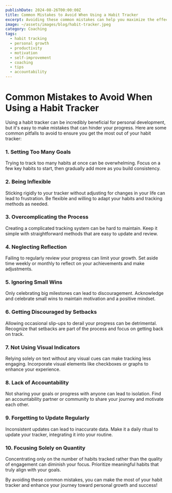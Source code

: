 ```yaml
---
publishDate: 2024-08-26T00:00:00Z
title: Common Mistakes to Avoid When Using a Habit Tracker
excerpt: Avoiding these common mistakes can help you maximize the effectiveness of your habit tracker.
image: ~/assets/images/blog/habit-tracker.jpeg
category: Coaching
tags:
  - habit tracking
  - personal growth
  - productivity
  - motivation
  - self-improvement
  - coaching
  - tips
  - accountability
---
```


# Common Mistakes to Avoid When Using a Habit Tracker

Using a habit tracker can be incredibly beneficial for personal development, but it's easy to make mistakes that can hinder your progress. Here are some common pitfalls to avoid to ensure you get the most out of your habit tracker:

### 1. Setting Too Many Goals
Trying to track too many habits at once can be overwhelming. Focus on a few key habits to start, then gradually add more as you build consistency.

### 2. Being Inflexible
Sticking rigidly to your tracker without adjusting for changes in your life can lead to frustration. Be flexible and willing to adapt your habits and tracking methods as needed.

### 3. Overcomplicating the Process
Creating a complicated tracking system can be hard to maintain. Keep it simple with straightforward methods that are easy to update and review.

### 4. Neglecting Reflection
Failing to regularly review your progress can limit your growth. Set aside time weekly or monthly to reflect on your achievements and make adjustments.

### 5. Ignoring Small Wins
Only celebrating big milestones can lead to discouragement. Acknowledge and celebrate small wins to maintain motivation and a positive mindset.

### 6. Getting Discouraged by Setbacks
Allowing occasional slip-ups to derail your progress can be detrimental. Recognize that setbacks are part of the process and focus on getting back on track.

### 7. Not Using Visual Indicators
Relying solely on text without any visual cues can make tracking less engaging. Incorporate visual elements like checkboxes or graphs to enhance your experience.

### 8. Lack of Accountability
Not sharing your goals or progress with anyone can lead to isolation. Find an accountability partner or community to share your journey and motivate each other.

### 9. Forgetting to Update Regularly
Inconsistent updates can lead to inaccurate data. Make it a daily ritual to update your tracker, integrating it into your routine.

### 10. Focusing Solely on Quantity
Concentrating only on the number of habits tracked rather than the quality of engagement can diminish your focus. Prioritize meaningful habits that truly align with your goals.

By avoiding these common mistakes, you can make the most of your habit tracker and enhance your journey toward personal growth and success!
